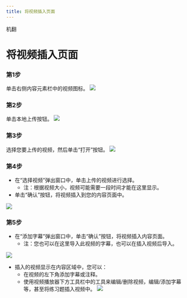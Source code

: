 ```yaml
--- 
title: 将视频插入页面
--- 
```



机翻
# 将视频插入页面

### 第1步

单击右侧内容元素栏中的视频图标。
![](/img/ulearning/teacher/prepare22.png)

### 第2步
单击本地上传按钮。
![](/img/ulearning/teacher/prepare23.png)

### 第3步
选择您要上传的视频，然后单击“打开”按钮。
![](/img/ulearning/teacher/prepare24.png)

### 第4步
- 在“选择视频”弹出窗口中，单击上传的视频进行选择。
     - 注：根据视频大小，视频可能需要一段时间才能在这里显示。
- 单击“确认”按钮，将视频插入到您的内容页面中。

![](/img/ulearning/teacher/prepare25.png)

### 第5步
- 在“添加字幕”弹出窗口中，单击“确认”按钮，将视频插入内容页面。
     - 注：您也可以在这里导入此视频的字幕，也可以在插入视频后导入。

![](/img/ulearning/teacher/prepare26.png)

- 插入的视频显示在内容区域中，您可以：
     - 在视频的左下角添加字幕或注释。
     - 使用视频播放器下方工具栏中的工具来编辑/删除视频，编辑/添加字幕等，甚至将练习题插入视频中。
![](/img/ulearning/teacher/prepare27.png)
